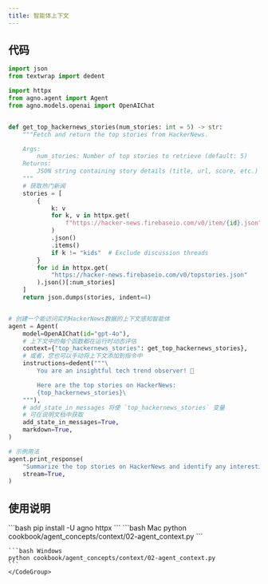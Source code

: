 ```yaml
---
title: 智能体上下文
---
```

## 代码

```python cookbook/agent_concepts/context/02-agent_context.py
import json
from textwrap import dedent

import httpx
from agno.agent import Agent
from agno.models.openai import OpenAIChat


def get_top_hackernews_stories(num_stories: int = 5) -> str:
    """Fetch and return the top stories from HackerNews.

    Args:
        num_stories: Number of top stories to retrieve (default: 5)
    Returns:
        JSON string containing story details (title, url, score, etc.)
    """
    # 获取热门新闻
    stories = [
        {
            k: v
            for k, v in httpx.get(
                f"https://hacker-news.firebaseio.com/v0/item/{id}.json"
            )
            .json()
            .items()
            if k != "kids"  # Exclude discussion threads
        }
        for id in httpx.get(
            "https://hacker-news.firebaseio.com/v0/topstories.json"
        ).json()[:num_stories]
    ]
    return json.dumps(stories, indent=4)


# 创建一个能访问实时HackerNews数据的上下文感知智能体
agent = Agent(
    model=OpenAIChat(id="gpt-4o"),
    # 上下文中的每个函数都在运行时动态评估
    context={"top_hackernews_stories": get_top_hackernews_stories},
    # 或者，您也可以手动将上下文添加到指令中
    instructions=dedent("""\
        You are an insightful tech trend observer! 📰

        Here are the top stories on HackerNews:
        {top_hackernews_stories}\
    """),
    # add_state_in_messages 将使 `top_hackernews_stories` 变量
    # 可在说明文档中获取
    add_state_in_messages=True,
    markdown=True,
)

# 示例用法
agent.print_response(
    "Summarize the top stories on HackerNews and identify any interesting trends.",
    stream=True,
)
```

## 使用说明

<Steps>
  <Snippet file="create-venv-step.mdx" />

  <Step title="安装库">
    ```bash
    pip install -U agno httpx
    ```
  </Step>

  <Step title="运行示例">
    <CodeGroup>
    ```bash Mac
    python cookbook/agent_concepts/context/02-agent_context.py
    ```

    ```bash Windows
    python cookbook/agent_concepts/context/02-agent_context.py
    ```
    </CodeGroup>
  </Step>
</Steps>
